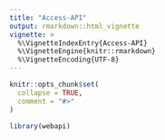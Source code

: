 ```yaml
---
title: "Access-API"
output: rmarkdown::html_vignette
vignette: >
  %\VignetteIndexEntry{Access-API}
  %\VignetteEngine{knitr::rmarkdown}
  %\VignetteEncoding{UTF-8}
---
```


```r
knitr::opts_chunk$set(
  collapse = TRUE,
  comment = "#>"
)
```

```r
library(webapi)
```

